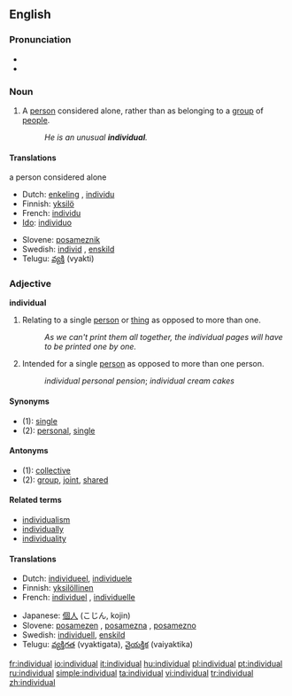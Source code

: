 ==English==

{{rank|silent|takes|honour|806|individual|girls|wall|cry}}

===Pronunciation===
*{{IPA|/ˌɪndɪˈvɪʤuəl/}}
*{{audio|en-us-individual.ogg|Audio (US)}}

===Noun===
{{en-noun}}

# A [[person]] considered alone, rather than as belonging to a [[group]] of [[people]].
#: ''He is an unusual '''individual'''.''

====Translations====
;a person considered alone
{{top}}
*Dutch: [[enkeling]] {{m}}, [[individu]] {{n}}
*Finnish: [[yksilö]]
*French: [[individu]] {{m}}
*[[Ido]]: [[individuo]]
{{mid}}
*Slovene: [[posameznik]] {{m}}
*Swedish: [[individ]] {{c}}, [[enskild]] {{c}}
*Telugu: [[వ్యక్తి]] (vyakti)
{{bottom}}

===Adjective===
'''individual'''

# Relating to a single [[person]] or [[thing]] as opposed to more than one.
#: ''As we can't print them all together, the individual pages will have to be printed one by one.''
# Intended for a single [[person]] as opposed to more than one person.
#: ''individual personal pension''; ''individual cream cakes''

====Synonyms====
*(1): [[single]]
*(2): [[personal]], [[single]]

====Antonyms====
*(1): [[collective]]
*(2): [[group]], [[joint]], [[shared]]

====Related terms====
*[[individualism]]
*[[individually]]
*[[individuality]]

====Translations====
{{top}}
*Dutch: [[individueel]], [[individuele]]
*Finnish: [[yksilöllinen]]
*French: [[individuel]] {{m}}, [[individuelle]] {{f}}
{{mid}}
*Japanese: [[個人]] (こじん, kojin)
*Slovene: [[posamezen]] {{m}}, [[posamezna]] {{f}}, [[posamezno]] {{n}}
*Swedish: [[individuell]], [[enskild]]
*Telugu: [[వ్యక్తిగత]] (vyaktigata), [[వైయక్తిక]] (vaiyaktika)
{{bottom}}

[[fr:individual]]
[[io:individual]]
[[it:individual]]
[[hu:individual]]
[[pl:individual]]
[[pt:individual]]
[[ru:individual]]
[[simple:individual]]
[[ta:individual]]
[[vi:individual]]
[[tr:individual]]
[[zh:individual]]